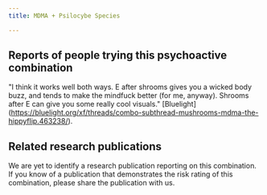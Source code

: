 ---
title: MDMA + Psilocybe Species

---

## Reports of people trying this psychoactive combination

"I think it works well both ways. E after shrooms gives you a wicked body buzz, and tends to make the mindfuck better (for me, anyway). Shrooms after E can give you some really cool visuals." [Bluelight] (https://bluelight.org/xf/threads/combo-subthread-mushrooms-mdma-the-hippyflip.463238/).


## Related research publications

We are yet to identify a research publication reporting on this combination. If you know of a publication that demonstrates the risk rating of this combination, please share the publication with us.



